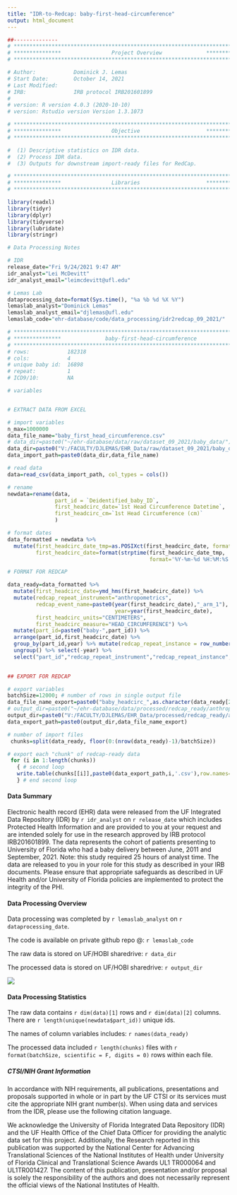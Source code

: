 ```yaml
---
title: "IDR-to-Redcap: baby-first-head-circumference"
output: html_document
---
```


```r
##-------------- 
# **************************************************************************** #
# ***************                Project Overview              *************** #
# **************************************************************************** #

# Author:            Dominick J. Lemas 
# Start Date:        October 14, 2021 
# Last Modified:     
# IRB:               IRB protocol IRB201601899 
#                    
# version: R version 4.0.3 (2020-10-10)
# version: Rstudio version Version 1.3.1073 

# **************************************************************************** #
# ***************                Objective                     *************** #
# **************************************************************************** #

#  (1) Descriptive statistics on IDR data. 
#  (2) Process IDR data. 
#  (3) Outputs for downstream import-ready files for RedCap. 


```

```r

# **************************************************************************** #
# ***************                Libraries                     *************** #
# **************************************************************************** #

library(readxl)
library(tidyr)
library(dplyr)
library(tidyverse)
library(lubridate)
library(stringr)

```

```r
# Data Processing Notes

# IDR
release_date="Fri 9/24/2021 9:47 AM"
idr_analyst="Lei McDevitt"
idr_analyst_email="leimcdevitt@ufl.edu"

# Lemas Lab
dataprocessing_date=format(Sys.time(), "%a %b %d %X %Y")
lemaslab_analyst="Dominick Lemas"
lemaslab_analyst_email="djlemas@ufl.edu"
lemaslab_code="ehr-database/code/data_processing/idr2redcap_09_2021/"

```


```r

# **************************************************************************** #
# ***************              baby-first-head-circumference                                       
# **************************************************************************** #
# rows:            182318      
# cols:            4 
# unique baby id:  16898
# repeat:          1
# ICD9/10:         NA

# variables


# EXTRACT DATA FROM EXCEL

# import variables
n_max=1000000
data_file_name="baby_first_head_circumference.csv"
# data_dir=paste0("~/ehr-database/data/raw/dataset_09_2021/baby_data/")
data_dir=paste0("V:/FACULTY/DJLEMAS/EHR_Data/raw/dataset_09_2021/baby_data/")
data_import_path=paste0(data_dir,data_file_name)

# read data
data=read_csv(data_import_path, col_types = cols()) 

# rename
newdata=rename(data, 
               part_id = `Deidentified_baby_ID`, 
               first_headcirc_date=`1st Head Circumference Datetime`,
               first_headcirc_cm=`1st Head Circumference (cm)`
               )

# format dates
data_formatted = newdata %>%
  mutate(first_headcirc_date_tmp=as.POSIXct(first_headcirc_date, format="%m/%d/%Y %H:%M"),
         first_headcirc_date=format(strptime(first_headcirc_date_tmp, 
                                             format='%Y-%m-%d %H:%M:%S'), '%Y-%m-%d %I:%M:%S %p')) %>%  select(-first_headcirc_date_tmp)

# FORMAT FOR REDCAP

data_ready=data_formatted %>%
  mutate(first_headcirc_date=ymd_hms(first_headcirc_date)) %>%
  mutate(redcap_repeat_instrument="anthropometrics",
         redcap_event_name=paste0(year(first_headcirc_date),"_arm_1"),
                                  year=year(first_headcirc_date),
         first_headcirc_units="CENTIMETERS",
         first_headcirc_measure="HEAD_CIRCUMFERENCE") %>%
  mutate(part_id=paste0("baby-",part_id)) %>%
  arrange(part_id,first_headcirc_date) %>%
  group_by(part_id,year) %>% mutate(redcap_repeat_instance = row_number()) %>%
  ungroup() %>% select(-year) %>%
  select("part_id","redcap_repeat_instrument","redcap_repeat_instance","redcap_event_name",everything()) 
  

## EXPORT FOR REDCAP

# export variables
batchSize=12000; # number of rows in single output file
data_file_name_export=paste0("baby_headcirc_",as.character(data_ready[2,2]))
# output_dir=paste0("~/ehr-database/data/processed/redcap_ready/anthropometrics/")
output_dir=paste0("V:/FACULTY/DJLEMAS/EHR_Data/processed/redcap_ready/anthropometrics/")
data_export_path=paste0(output_dir,data_file_name_export)

# number of import files
 chunks=split(data_ready, floor(0:(nrow(data_ready)-1)/batchSize))

# export each "chunk" of redcap-ready data
 for (i in 1:length(chunks))
   { # second loop
   write.table(chunks[[i]],paste0(data_export_path,i,'.csv'),row.names=F,na = "", sep=",")
   } # end second loop        

```

#### __Data Summary__
Electronic health record (EHR) data were released from the UF Integrated Data Repository (IDR) by `r idr_analyst` on `r release_date` which includes Protected Health Information and are provided to you at your request and are intended solely for use in the research approved by IRB protocol IRB201601899. The data represents the cohort of patients presenting to University of Florida who had a baby delivery between June, 2011 and September, 2021. Note: this study required 25 hours of analyst time. The data are released to you in your role for this study as described in your IRB documents. Please ensure that appropriate safeguards as described in UF Health and/or University of Florida policies are implemented to protect the integrity of the PHI.

#### __Data Processing Overview__
Data processing was completed by `r lemaslab_analyst` on `r dataprocessing_date`. 

The code is available on private github repo @: `r lemaslab_code`

The raw data is stored on UF/HOBI sharedrive: `r data_dir`

The processed data is stored on UF/HOBI sharedrive: `r output_dir`

![](data_processing_workflow.png)

#### __Data Processing Statistics__

The raw data contains `r dim(data)[1]` rows and `r dim(data)[2]` columns. There are `r length(unique(newdata$part_id))` unique ids. 

The names of column variables includes: `r names(data_ready)`

The processed data included `r length(chunks)` files with `r format(batchSize, scientific = F, digits = 0)` rows within each file.

##### __CTSI/NIH Grant Information__

In accordance with NIH requirements, all publications, presentations and proposals supported in whole or in part by the UF CTSI or its services must cite the appropriate NIH grant number(s). When using data and services from the IDR, please use the following citation language.

We acknowledge the University of Florida Integrated Data Repository (IDR) and the UF Health Office of the Chief Data Officer for providing the analytic data set for this project. Additionally, the Research reported in this publication was supported by the National Center for Advancing Translational Sciences of the National Institutes of Health under University of Florida Clinical and Translational Science Awards UL1 TR000064 and UL1TR001427. The content of this publication, presentation and/or proposal is solely the responsibility of the authors and does not necessarily represent the official views of the National Institutes of Health.

